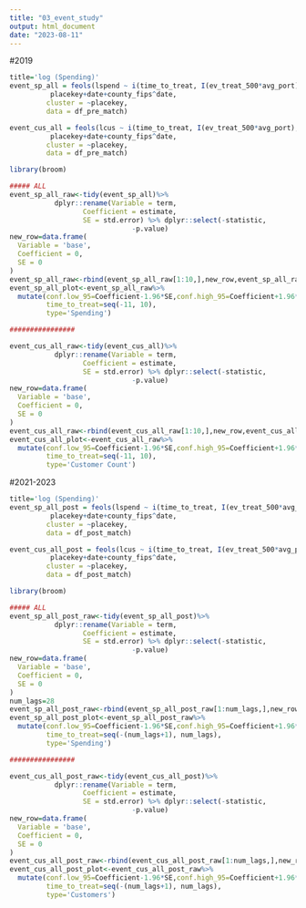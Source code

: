 ```yaml
---
title: "03_event_study"
output: html_document
date: "2023-08-11"
---
```


#2019
```r
title='log (Spending)'
event_sp_all = feols(lspend ~ i(time_to_treat, I(ev_treat_500*avg_port), ref = -1)| 
		  placekey+date+county_fips^date,   
		 cluster = ~placekey, 
		 data = df_pre_match)

event_cus_all = feols(lcus ~ i(time_to_treat, I(ev_treat_500*avg_port), ref = -1)|  
		  placekey+date+county_fips^date, 
		 cluster = ~placekey,     
		 data = df_pre_match)
```

```r
library(broom)

##### ALL
event_sp_all_raw<-tidy(event_sp_all)%>%
           dplyr::rename(Variable = term,
                  Coefficient = estimate,
                  SE = std.error) %>% dplyr::select(-statistic,
                              -p.value)
new_row=data.frame(
  Variable = 'base',
  Coefficient = 0,
  SE = 0
)
event_sp_all_raw<-rbind(event_sp_all_raw[1:10,],new_row,event_sp_all_raw[11:nrow(event_sp_all_raw), ])
event_sp_all_plot<-event_sp_all_raw%>%
  mutate(conf.low_95=Coefficient-1.96*SE,conf.high_95=Coefficient+1.96*SE,
         time_to_treat=seq(-11, 10),
         type='Spending')

################

event_cus_all_raw<-tidy(event_cus_all)%>%
           dplyr::rename(Variable = term,
                  Coefficient = estimate,
                  SE = std.error) %>% dplyr::select(-statistic,
                              -p.value)
new_row=data.frame(
  Variable = 'base',
  Coefficient = 0,
  SE = 0
)
event_cus_all_raw<-rbind(event_cus_all_raw[1:10,],new_row,event_cus_all_raw[11:nrow(event_cus_all_raw), ])
event_cus_all_plot<-event_cus_all_raw%>%
  mutate(conf.low_95=Coefficient-1.96*SE,conf.high_95=Coefficient+1.96*SE,
         time_to_treat=seq(-11, 10),
         type='Customer Count')


```


#2021-2023
```r
title='log (Spending)'
event_sp_all_post = feols(lspend ~ i(time_to_treat, I(ev_treat_500*avg_port), ref = -1)| 
		  placekey+date+county_fips^date,  
		 cluster = ~placekey,  
		 data = df_post_match)

event_cus_all_post = feols(lcus ~ i(time_to_treat, I(ev_treat_500*avg_port), ref = -1)|
		  placekey+date+county_fips^date, 
		 cluster = ~placekey,  
		 data = df_post_match)
```

```r
library(broom)

##### ALL
event_sp_all_post_raw<-tidy(event_sp_all_post)%>%
           dplyr::rename(Variable = term,
                  Coefficient = estimate,
                  SE = std.error) %>% dplyr::select(-statistic,
                              -p.value)
new_row=data.frame(
  Variable = 'base',
  Coefficient = 0,
  SE = 0
)
num_lags=28
event_sp_all_post_raw<-rbind(event_sp_all_post_raw[1:num_lags,],new_row,event_sp_all_post_raw[(num_lags+1):nrow(event_sp_all_post_raw), ])
event_sp_all_post_plot<-event_sp_all_post_raw%>%
  mutate(conf.low_95=Coefficient-1.96*SE,conf.high_95=Coefficient+1.96*SE,
         time_to_treat=seq(-(num_lags+1), num_lags),
         type='Spending')

################

event_cus_all_post_raw<-tidy(event_cus_all_post)%>%
           dplyr::rename(Variable = term,
                  Coefficient = estimate,
                  SE = std.error) %>% dplyr::select(-statistic,
                              -p.value)
new_row=data.frame(
  Variable = 'base',
  Coefficient = 0,
  SE = 0
)
event_cus_all_post_raw<-rbind(event_cus_all_post_raw[1:num_lags,],new_row,event_cus_all_post_raw[(num_lags+1):nrow(event_cus_all_post_raw), ])
event_cus_all_post_plot<-event_cus_all_post_raw%>%
  mutate(conf.low_95=Coefficient-1.96*SE,conf.high_95=Coefficient+1.96*SE,
         time_to_treat=seq(-(num_lags+1), num_lags),
         type='Customers')


```




